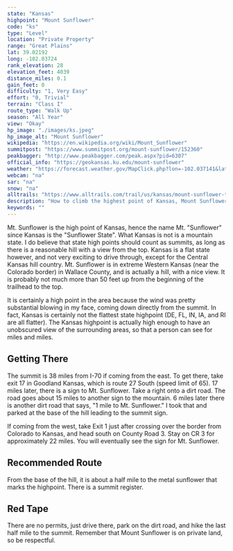 ```yaml
---
state: "Kansas"
highpoint: "Mount Sunflower"
code: "ks"
type: "Level"
location: "Private Property"
range: "Great Plains"
lat: 39.02192
long: -102.03724
rank_elevation: 28
elevation_feet: 4039
distance_miles: 0.1
gain_feet: 0
difficulty: "1, Very Easy"
effort: "0, Trivial"
terrain: "Class I"
route_type: "Walk Up"
season: "All Year"
view: "Okay"
hp_image: "./images/ks.jpeg"
hp_image_alt: "Mount Sunflower"
wikipedia: "https://en.wikipedia.org/wiki/Mount_Sunflower"
summitpost: "https://www.summitpost.org/mount-sunflower/152360"
peakbagger: "http://www.peakbagger.com/peak.aspx?pid=6307"
official_info: "https://geokansas.ku.edu/mount-sunflower"
weather: "https://forecast.weather.gov/MapClick.php?lon=-102.037141&lat=39.021982"
webcam: "na"
sar: "na"
snow: "na"
alltrails: "https://www.alltrails.com/trail/us/kansas/mount-sunflower-trail-kansas-highpoint"
description: "How to climb the highest point of Kansas, Mount Sunflower."
keywords: ""
---
```


Mt. Sunflower is the high point of Kansas, hence the name Mt. "Sunflower" since Kansas is the "Sunflower State". What Kansas is not is a mountain state. I do believe that state high points should count as summits, as long as there is a reasonable hill with a view from the top. Kansas is a flat state however, and not very exciting to drive through, except for the Central Kansas hill country. Mt. Sunflower is in extreme Western Kansas (near the Colorado border) in Wallace County, and is actually a hill, with a nice view. It is probably not much more than 50 feet up from the beginning of the trailhead to the top.

It is certainly a high point in the area because the wind was pretty substantial blowing in my face, coming down directly from the summit. In fact, Kansas is certainly not the flattest state highpoint (DE, FL, IN, IA, and RI are all flatter). The Kansas highpoint is actually high enough to have an unobscured view of the surrounding areas, so that a person can see for miles and miles.

## Getting There
The summit is 38 miles from I-70 if coming from the east. To get there, take exit 17 in Goodland Kansas, which is route 27 South (speed limit of 65). 17 miles later, there is a sign to Mt. Sunflower. Take a right onto a dirt road. The road goes about 15 miles to another sign to the mountain. 6 miles later there is another dirt road that says, "1 mile to Mt. Sunflower." I took that and parked at the base of the hill leading to the summit sign.

If coming from the west, take Exit 1 just after crossing over the border from Colorado to Kansas, and head south on County Road 3. Stay on CR 3 for approximately 22 miles. You will eventually see the sign for Mt. Sunflower.

## Recommended Route
From the base of the hill, it is about a half mile to the metal sunflower that marks the highpoint. There is a summit register.

## Red Tape
There are no permits, just drive there, park on the dirt road, and hike the last half mile to the summit. Remember that Mount Sunflower is on private land, so be respectful.

